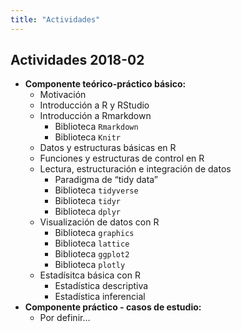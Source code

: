 ```yaml
---
title: "Actividades"
---
```


## Actividades 2018-02

  - **Componente teórico-práctico básico:**
      - Motivación
      - Introducción a R y RStudio
      - Introducción a Rmarkdown
          - Biblioteca `Rmarkdown`
          - Biblioteca `Knitr`
      - Datos y estructuras básicas en R
      - Funciones y estructuras de control en R
      - Lectura, estructuración e integración de datos
          - Paradigma de "tidy data"
          - Biblioteca `tidyverse`
          - Biblioteca `tidyr`
          - Biblioteca `dplyr`
      - Visualización de datos con R
          - Biblioteca `graphics`
          - Biblioteca `lattice`
          - Biblioteca `ggplot2`
          - Biblioteca `plotly`
      - Estadísitca básica con R
          - Estadística descriptiva
          - Estadística inferencial
  - **Componente práctico - casos de estudio:**
      - Por definir...